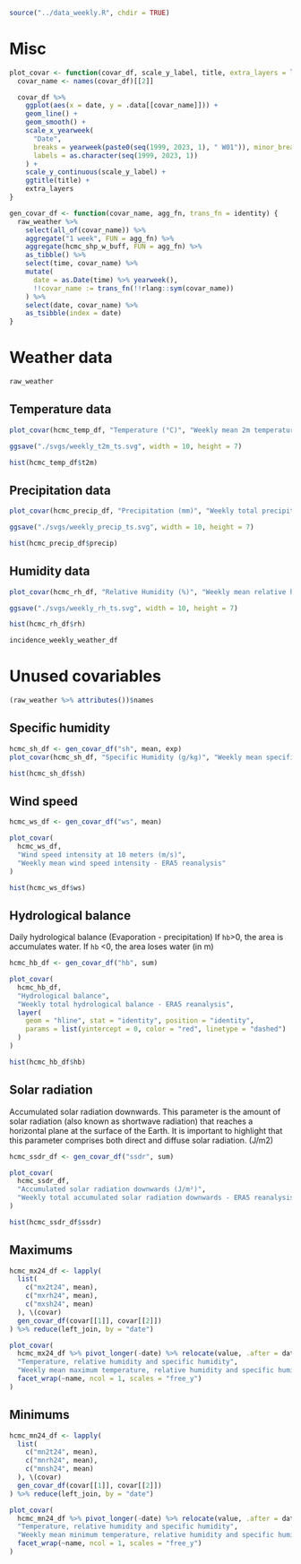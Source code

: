 ```r
source("../data_weekly.R", chdir = TRUE)
```

# Misc

```r
plot_covar <- function(covar_df, scale_y_label, title, extra_layers = list()) {
  covar_name <- names(covar_df)[[2]]

  covar_df %>%
    ggplot(aes(x = date, y = .data[[covar_name]])) +
    geom_line() +
    geom_smooth() +
    scale_x_yearweek(
      "Date",
      breaks = yearweek(paste0(seq(1999, 2023, 1), " W01")), minor_breaks = NULL,
      labels = as.character(seq(1999, 2023, 1))
    ) +
    scale_y_continuous(scale_y_label) +
    ggtitle(title) +
    extra_layers
}

gen_covar_df <- function(covar_name, agg_fn, trans_fn = identity) {
  raw_weather %>%
    select(all_of(covar_name)) %>%
    aggregate("1 week", FUN = agg_fn) %>%
    aggregate(hcmc_shp_w_buff, FUN = agg_fn) %>%
    as_tibble() %>%
    select(time, covar_name) %>%
    mutate(
      date = as.Date(time) %>% yearweek(),
      !!covar_name := trans_fn(!!rlang::sym(covar_name))
    ) %>%
    select(date, covar_name) %>%
    as_tsibble(index = date)
}
```


# Weather data

```r
raw_weather
```

## Temperature data

```r
plot_covar(hcmc_temp_df, "Temperature (°C)", "Weekly mean 2m temperature - ERA5 reanalysis")

ggsave("./svgs/weekly_t2m_ts.svg", width = 10, height = 7)

hist(hcmc_temp_df$t2m)
```

## Precipitation data

```r
plot_covar(hcmc_precip_df, "Precipitation (mm)", "Weekly total precipitation ERA5 - reanalysis")

ggsave("./svgs/weekly_precip_ts.svg", width = 10, height = 7)

hist(hcmc_precip_df$precip)
```

## Humidity data

```r
plot_covar(hcmc_rh_df, "Relative Humidity (%)", "Weekly mean relative humidity - ERA5 reanalysis")

ggsave("./svgs/weekly_rh_ts.svg", width = 10, height = 7)

hist(hcmc_rh_df$rh)
```


```r
incidence_weekly_weather_df
```

# Unused covariables

```r
(raw_weather %>% attributes())$names
```

## Specific humidity
```r
hcmc_sh_df <- gen_covar_df("sh", mean, exp)
plot_covar(hcmc_sh_df, "Specific Humidity (g/kg)", "Weekly mean specific humidity - ERA5 reanalysis")

hist(hcmc_sh_df$sh)
```

## Wind speed
```r
hcmc_ws_df <- gen_covar_df("ws", mean)

plot_covar(
  hcmc_ws_df,
  "Wind speed intensity at 10 meters (m/s)",
  "Weekly mean wind speed intensity - ERA5 reanalysis"
)

hist(hcmc_ws_df$ws)
```

## Hydrological balance

Daily hydrological balance (Evaporation - precipitation) If `hb`>0, the area is accumulates water. If `hb` <0, the area loses water (in m)

```r
hcmc_hb_df <- gen_covar_df("hb", sum)

plot_covar(
  hcmc_hb_df,
  "Hydrological balance",
  "Weekly total hydrological balance - ERA5 reanalysis",
  layer(
    geom = "hline", stat = "identity", position = "identity",
    params = list(yintercept = 0, color = "red", linetype = "dashed")
  )
)

hist(hcmc_hb_df$hb)
```

## Solar radiation
Accumulated solar radiation downwards. This parameter is the amount of solar radiation (also known as shortwave radiation) that reaches a horizontal plane at the surface of the Earth. It is important to highlight that this parameter comprises both direct and diffuse solar radiation. (J/m2)

```r
hcmc_ssdr_df <- gen_covar_df("ssdr", sum)

plot_covar(
  hcmc_ssdr_df,
  "Accumulated solar radiation downwards (J/m²)",
  "Weekly total accumulated solar radiation downwards - ERA5 reanalysis"
)

hist(hcmc_ssdr_df$ssdr)
```

## Maximums
```r
hcmc_mx24_df <- lapply(
  list(
    c("mx2t24", mean),
    c("mxrh24", mean),
    c("mxsh24", mean)
  ), \(covar)
  gen_covar_df(covar[[1]], covar[[2]])
) %>% reduce(left_join, by = "date")

plot_covar(
  hcmc_mx24_df %>% pivot_longer(-date) %>% relocate(value, .after = date),
  "Temperature, relative humidity and specific humidity",
  "Weekly mean maximum temperature, relative humidity and specific humidity - ERA5 reanalysis",
  facet_wrap(~name, ncol = 1, scales = "free_y")
)
```

## Minimums
```r
hcmc_mn24_df <- lapply(
  list(
    c("mn2t24", mean),
    c("mnrh24", mean),
    c("mnsh24", mean)
  ), \(covar)
  gen_covar_df(covar[[1]], covar[[2]])
) %>% reduce(left_join, by = "date")

plot_covar(
  hcmc_mn24_df %>% pivot_longer(-date) %>% relocate(value, .after = date),
  "Temperature, relative humidity and specific humidity",
  "Weekly mean minimum temperature, relative humidity and specific humidity - ERA5 reanalysis",
  facet_wrap(~name, ncol = 1, scales = "free_y")
)
```
